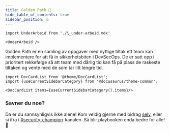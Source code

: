 ```yaml
---
title: Golden Path 📣
hide_table_of_contents: true
sidebar_position: 6
---
```


```mdx-code-block
import UnderArbeid from './\_under-arbeid.mdx'

<UnderArbeid />
```

Golden Path er en samling av oppgaver med nyttige tiltak ett team kan implementere for att få in sikkerhetsbiten i DevSecOps.
De er satt opp i prioritert rekkefølge så att team med dårlig tid kan få på plass de raskeste tiltaken og vente med de som tar litt lengre tid.

```mdx-code-block
import DocCardList from '@theme/DocCardList';
import {useCurrentSidebarCategory} from '@docusaurus/theme-common';

<DocCardList items={useCurrentSidebarCategory().items}/>
```

### Savner du noe?

Da er du sannsynligvis ikke alene! Kom veldig gjerne med bidrag [selv](https://github.com/navikt/security-playbook),
eller si ifra i [#security-champion](https://nav-it.slack.com/archives/CN8N938K1)-kanalen.
Så blir playbooken enda bedre for alle! 🥰
